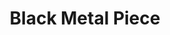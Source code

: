 ---
title: "Black Metal Piece"
subtitle: ""
creator: ""
categories: ["bath"]
featuredImage: "../src/assets/images/item/bath/DSC03129.png"
views: ["../src/assets/images/item/bath/DSC03129.png"]
nextItem: []
---